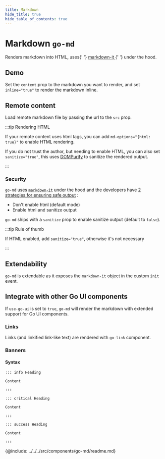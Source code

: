 ```yaml
---
title: Markdown
hide_title: true
hide_table_of_contents: true
---
```



# Markdown <span className="text-size-0">`go-md`</span>

<div className="text-size-1">
  Renders markdown into HTML, uses{' '}
  <a href="https://github.com/markdown-it/markdown-it" target="_blank" rel="noopener noreferrer">
    markdown-it
  </a>{' '}
  under the hood.
</div>

## Demo

Set the `content` prop to the markdown you want to render, and set `inline="true"` to render the markdown inline.

<Demo code={demoSource} />

## Remote content

Load remote markdown file by passing the url to the `src` prop.

:::tip Rendering HTML

If your remote content uses html tags, you can add `md-options="{html: true}"` to enable HTML rendering.

If you do not trust the author, but needing to enable HTML, you can also set `sanitize="true"`, this uses [DOMPurify](https://github.com/cure53/DOMPurify) to sanitize the rendered output.

:::

### Security

`go-md` uses [`markdown-it`](https://github.com/markdown-it/markdown-it) under the hood and the developers have [2 strategies for ensuring safe output](https://github.com/markdown-it/markdown-it/blob/master/docs/security.md)
:

- Don't enable html (default mode)
- Enable html and sanitize output

`go-md` ships with a `sanitize` prop to enable sanitize output (default to `false`).

:::tip Rule of thumb

If HTML enabled, add `sanitize="true"`, otherwise it's not necessary

:::

<Demo code={remote} />

## Extendability

`go-md` is extendable as it exposes the `markdown-it` object in the custom `init` event.

<Demo code={extend} />

## Integrate with other Go UI components

If `use-go-ui` is set to `true`, `go-md` will render the markdown with extended support for Go UI components.

### Links

Links (and linkified link-like text) are rendered with `go-link` component.

### Banners

#### Syntax

```
::: info Heading

Content

:::
```

```
::: critical Heading

Content

:::
```

```
::: success Heading

Content

:::
```

<Demo code={useGoUi} />

<!-- API -->

{@include: ../../../src/components/go-md/readme.md}

```

```
